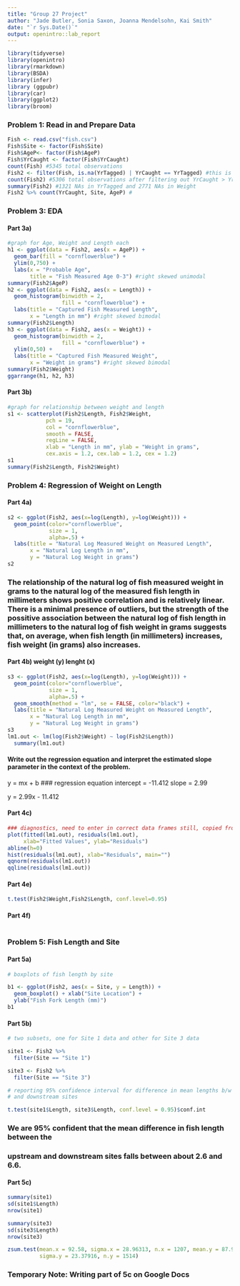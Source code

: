 ```yaml
---
title: "Group 27 Project"
author: "Jade Butler, Sonia Saxon, Joanna Mendelsohn, Kai Smith"
date: "`r Sys.Date()`"
output: openintro::lab_report
---
```


```r
library(tidyverse)
library(openintro)
library(rmarkdown)
library(BSDA)
library(infer)
library (ggpubr)
library(car)
library(ggplot2)
library(broom)
```

### Problem 1: Read in and Prepare Data
```r
Fish <- read.csv("fish.csv")
Fish$Site <- factor(Fish$Site)
Fish$AgeP<- factor(Fish$AgeP)
Fish$YrCaught <- factor(Fish$YrCaught)
count(Fish) #5345 total observations
Fish2 <- filter(Fish, is.na(YrTagged) | YrCaught == YrTagged) #this is our new data set for the rest of the assignment
count(Fish2) #5306 total observations after filtering out YrCaught > YrTagged
summary(Fish2) #1321 NAs in YrTagged and 2771 NAs in Weight
Fish2 %>% count(YrCaught, Site, AgeP) #
```



### Problem 3:  EDA
#### Part 3a)
```r
#graph for Age, Weight and Length each
h1 <- ggplot(data = Fish2, aes(x = AgeP)) +
  geom_bar(fill = "cornflowerblue") + 
  ylim(0,750) + 
  labs(x = "Probable Age", 
       title = "Fish Measured Age 0-3") #right skewed unimodal
summary(Fish2$AgeP)
h2 <- ggplot(data = Fish2, aes(x = Length)) + 
  geom_histogram(binwidth = 2, 
                 fill = "cornflowerblue") + 
  labs(title = "Captured Fish Measured Length", 
       x = "Length in mm") #right skewed bimodal
summary(Fish2$Length)
h3 <- ggplot(data = Fish2, aes(x = Weight)) +
  geom_histogram(binwidth = 2, 
                 fill = "cornflowerblue") + 
  ylim(0,50) + 
  labs(title = "Captured Fish Measured Weight", 
       x = "Weight in grams") #right skewed bimodal
summary(Fish2$Weight)
ggarrange(h1, h2, h3)

```

#### Part 3b)
```r
#graph for relationship between weight and length
s1 <- scatterplot(Fish2$Length, Fish2$Weight, 
            pch = 19,                  
            col = "cornflowerblue",                    
            smooth = FALSE,             
            regLine = FALSE,
            xlab = "Length in mm", ylab = "Weight in grams",
            cex.axis = 1.2, cex.lab = 1.2, cex = 1.2)
s1
summary(Fish2$Length, Fish2$Weight)
```

### Problem 4:  Regression of Weight on Length
#### Part 4a)
```r
s2 <- ggplot(Fish2, aes(x=log(Length), y=log(Weight))) +
  geom_point(color="cornflowerblue", 
             size = 1, 
             alpha=.5) +  
  labs(title = "Natural Log Measured Weight on Measured Length", 
       x = "Natural Log Length in mm", 
       y = "Natural Log Weight in grams")
s2

```

### The relationship of the natural log of fish measured weight in grams to the natural log of the measured fish length in millimeters shows positive correlation and is relatively linear. There is a minimal presence of outliers, but the strength of the possitive association between the natural log of fish length in millimeters to the natural log of fish weight in grams suggests that, on average, when fish length (in millimeters) increases, fish weight (in grams) also increases.

#### Part 4b) weight (y) lenght (x)
```r
s3 <- ggplot(Fish2, aes(x=log(Length), y=log(Weight))) +
  geom_point(color="cornflowerblue", 
             size = 1, 
             alpha=.5) +  
  geom_smooth(method = "lm", se = FALSE, color="black") + 
  labs(title = "Natural Log Measured Weight on Measured Length", 
       x = "Natural Log Length in mm", 
       y = "Natural Log Weight in grams")
s3
lm1.out <- lm(log(Fish2$Weight) ~ log(Fish2$Length))
  summary(lm1.out)
```
#### Write out the regression equation and interpret the estimated slope parameter in the context of the problem.
 y = mx + b
### regression equation
intercept = -11.412
slope = 2.99

y = 2.99x - 11.412


#### Part 4c)
```r
### diagnostics, need to enter in correct data frames still, copied from lesson 8 html
plot(fitted(lm1.out), residuals(lm1.out),
     xlab="Fitted Values", ylab="Residuals")
abline(h=0)
hist(residuals(lm1.out), xlab="Residuals", main="")
qqnorm(residuals(lm1.out))
qqline(residuals(lm1.out))
```


#### Part 4e)
```r
t.test(Fish2$Weight,Fish2$Length, conf.level=0.95)

```



#### Part 4f)
```r

```


### Problem 5:  Fish Length and Site
#### Part 5a)
```r
# boxplots of fish length by site

b1 <- ggplot(Fish2, aes(x = Site, y = Length)) + 
  geom_boxplot() + xlab("Site Location") +
  ylab("Fish Fork Length (mm)")
b1
```

#### Part 5b)
```r
# two subsets, one for Site 1 data and other for Site 3 data

site1 <- Fish2 %>%
  filter(Site == "Site 1")

site3 <- Fish2 %>%
  filter(Site == "Site 3")

# reporting 95% confidence interval for difference in mean lengths b/w upstream
# and downstream sites

t.test(site1$Length, site3$Length, conf.level = 0.95)$conf.int
```
### We are 95% confident that the mean difference in fish length between the 
### upstream and downstream sites falls between about 2.6 and 6.6.

#### Part 5c)
```r
summary(site1)
sd(site1$Length)
nrow(site1)

summary(site3)
sd(site3$Length)
nrow(site3)

zsum.test(mean.x = 92.58, sigma.x = 28.96313, n.x = 1207, mean.y = 87.97, 
          sigma.y = 23.37916, n.y = 1514)
```
### Temporary Note: Writing part of 5c on Google Docs

